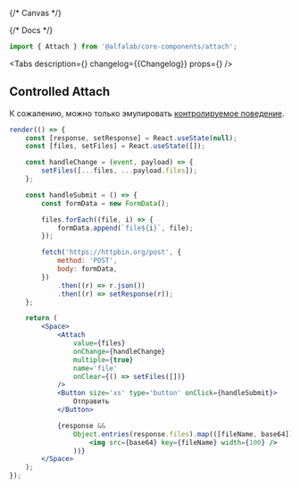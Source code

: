 

<Meta title='Components/Attach' component={Attach} id='Attach' />

{/* Canvas */}

<Story name='Attach'>
    <Attach
        size={select('size', ['xxs', 'xs', 's', 'm', 'l'], 's')}
        buttonContent={text('buttonContent', undefined)}
        disabled={boolean('disabled', false)}
        maxFilenameLength={number('maxFilenameLength', undefined)}
        multiple={boolean('multiple', false)}
        noFileText={text('noFileText', undefined)}
        progressBarPercent={number('progressBarPercent', undefined)}
    />
</Story>

{/* Docs */}

<ComponentHeader
    name='Attach'
    version={packageJson.version}
    package='@alfalab/core-components/attach'
    design='https://www.figma.com/file/cdNnkh2QdxuvYLrBm4cubM/Web-%3A%3A-Core-Default-Components?node-id=8960%3A60748'
/>

```jsx
import { Attach } from '@alfalab/core-components/attach';
```

<Tabs
    description={<Description />}
    changelog={<Markdown>{Changelog}</Markdown>}
    props={<ArgsTable of={AttachTS} />}
/>

## Controlled Attach

К сожалению, можно только эмулировать [контролируемое поведение](https://ru.reactjs.org/docs/uncontrolled-components.html#the-file-input-tag).

```jsx live
render(() => {
    const [response, setResponse] = React.useState(null);
    const [files, setFiles] = React.useState([]);

    const handleChange = (event, payload) => {
        setFiles([...files, ...payload.files]);
    };

    const handleSubmit = () => {
        const formData = new FormData();

        files.forEach((file, i) => {
            formData.append(`file${i}`, file);
        });

        fetch('https://httpbin.org/post', {
            method: 'POST',
            body: formData,
        })
            .then((r) => r.json())
            .then((r) => setResponse(r));
    };

    return (
        <Space>
            <Attach
                value={files}
                onChange={handleChange}
                multiple={true}
                name='file'
                onClear={() => setFiles([])}
            />
            <Button size='xs' type='button' onClick={handleSubmit}>
                Отправить
            </Button>

            {response &&
                Object.entries(response.files).map(([fileName, base64]) => (
                    <img src={base64} key={fileName} width={100} />
                ))}
        </Space>
    );
});
```
